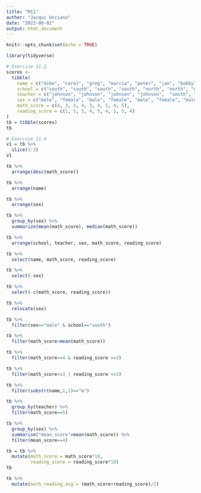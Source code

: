 ```yaml
---
title: "M11"
author: "Jacqui Unciano"
date: "2023-08-02"
output: html_document
---
```


```r
knitr::opts_chunk$set(echo = TRUE)
```

```r
library(tidyverse)
```
```r
# Exercise 11.2
scores <- 
  tibble(
    name = c("mike", "carol", "greg", "marcia", "peter", "jan", "bobby", "cindy", "alice"),
    school = c("south", "south", "south", "south", "north", "north", "north", "south", "south"),
    teacher = c("johnson", "johnson", "johnson", "johnson",  "smith", "smith", "smith", "perry", "perry"),
    sex = c("male", "female", "male", "female", "male", "female", "male", "female", "female"),
    math_score = c(4, 3, 2, 4, 3, 4, 5, 4, 5),
    reading_score = c(1, 5, 2, 4, 5, 4, 1, 5, 4)
)
tb = tibble(scores)
tb
```
```r
# Exercise 11.4
v1 = tb %>%
  slice(1:3)
v1
```

```r
tb %>%
  arrange(desc(math_score))
```

```r
tb %>%
  arrange(name)
```

```r
tb %>%
  arrange(sex)
```

```r
tb %>%
  group_by(sex) %>%
  summarize(mean(math_score), median(math_score))
```

```r
tb %>%
  arrange(school, teacher, sex, math_score, reading_score)
```

```r
tb %>%
  select(name, math_score, reading_score)
```

```r
tb %>%
  select(-sex)
```

```r
tb %>%
  select(-c(math_score, reading_score))
```

```r
tb %>%
  relocate(sex)
```

```r
tb %>%
  filter(sex=="male" & school=="south")
```

```r
tb %>%
  filter(math_score>mean(math_score))
```

```r
tb %>%
  filter(math_score>=4 & reading_score >=3)
```

```r
tb %>%
  filter(math_score<=3 | reading_score <=3)
```

```r
tb %>%
  filter(substr(name,1,1)=="m")
```

```r
tb %>%
  group_by(teacher) %>%
  filter(math_score==5)
```

```r
tb %>%
  group_by(sex) %>%
  summarise("mean_score"=mean(math_score)) %>%
  filter(mean_score==4)
```

```r
tb = tb %>%
  mutate(math_score = math_score*10,
         reading_score = reading_score*10)
tb
```

```r
tb %>% 
  mutate(math_reading_avg = (math_score+reading_score)/2)
```

```r

```












